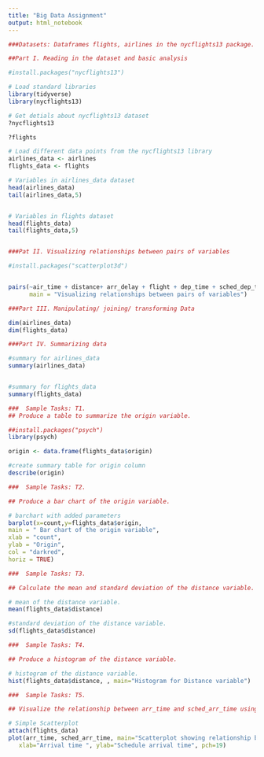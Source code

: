 ```yaml
---
title: "Big Data Assignment"
output: html_notebook
---
```




```r
###Datasets: Dataframes flights, airlines in the nycflights13 package. 

##Part I. Reading in the dataset and basic analysis

#install.packages("nycflights13")

# Load standard libraries
library(tidyverse)
library(nycflights13)

# Get detials about nycflights13 dataset
?nycflights13

?flights

# Load different data points from the nycflights13 library
airlines_data <- airlines
flights_data <- flights

# Variables in airlines_data dataset
head(airlines_data)
tail(airlines_data,5)


# Variables in flights dataset
head(flights_data)
tail(flights_data,5)



```


```r
###Pat II. Visualizing relationships between pairs of variables

#install.packages("scatterplot3d")


pairs(~air_time + distance+ arr_delay + flight + dep_time + sched_dep_time + dep_delay, data = flights_data,
      main = "Visualizing relationships between pairs of variables")

```


```r
###Part III. Manipulating/ joining/ transforming Data

dim(airlines_data)
dim(flights_data)


```



```r
###Part IV. Summarizing data

#summary for airlines_data
summary(airlines_data)


#summary for flights_data
summary(flights_data)

```

```r
###  Sample Tasks: T1.
## Produce a table to summarize the origin variable.

##install.packages("psych")
library(psych)

origin <- data.frame(flights_data$origin)

#create summary table for origin column
describe(origin)

```

```r
###  Sample Tasks: T2.

## Produce a bar chart of the origin variable.

# barchart with added parameters
barplot(x=count,y=flights_data$origin,
main = " Bar chart of the origin variable",
xlab = "count",
ylab = "Origin",
col = "darkred",
horiz = TRUE)

```


```r
###  Sample Tasks: T3. 

## Calculate the mean and standard deviation of the distance variable.

# mean of the distance variable.
mean(flights_data$distance)

#standard deviation of the distance variable.
sd(flights_data$distance)

```

```r
###  Sample Tasks: T4. 

## Produce a histogram of the distance variable.

# histogram of the distance variable.
hist(flights_data$distance, , main="Histogram for Distance variable")


```


```r
###  Sample Tasks: T5. 

## Visualize the relationship between arr_time and sched_arr_time using scatterplot.

# Simple Scatterplot
attach(flights_data)
plot(arr_time, sched_arr_time, main="Scatterplot showing relationship between arr_time and sched_arr_time",
   xlab="Arrival time ", ylab="Schedule arrival time", pch=19)

```

